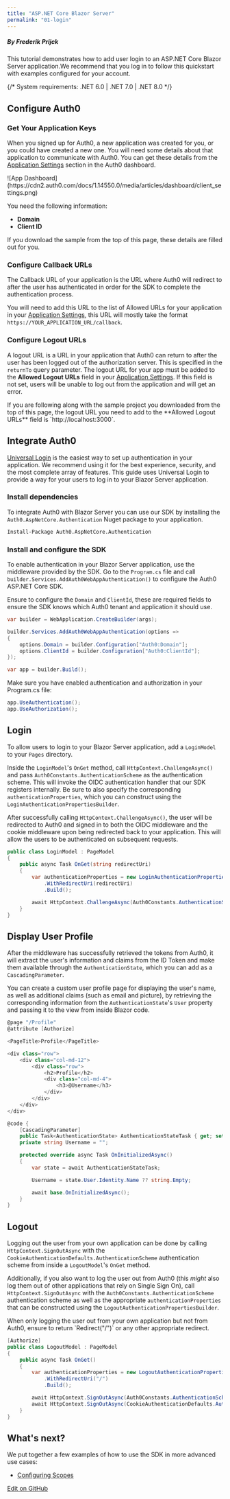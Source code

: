 ```yaml
---
title: "ASP.NET Core Blazor Server"
permalink: "01-login"
---
```


##### By Frederik Prijck

This tutorial demonstrates how to add user login to an ASP.NET Core Blazor Server application.We recommend that you log in to follow this quickstart with examples configured for your account.


{/* <Card title="View on Github" href="https://github.com/auth0-samples/auth0-aspnetcore-blazor-server-samples/tree/main/Quickstart/Sample" icon="github">
System requirements: .NET 6.0 | .NET 7.0 | .NET 8.0
</Card> */}
## Configure Auth0

### Get Your Application Keys

When you signed up for Auth0, a new application was created for you, or you could have created a new one. You will need some details about that application to communicate with Auth0. You can get these details from the [Application Settings](https://manage.auth0.com/#/applications) section in the Auth0 dashboard.

<Frame>![App Dashboard](https://cdn2.auth0.com/docs/1.14550.0/media/articles/dashboard/client_settings.png)</Frame>

You need the following information:

* **Domain**
* **Client ID**

<Info>
If you download the sample from the top of this page, these details are filled out for you.
</Info>

### Configure Callback URLs

The Callback URL of your application is the URL where Auth0 will redirect to after the user has authenticated in order for the SDK to complete the authentication process.

You will need to add this URL to the list of Allowed URLs for your application in your [Application Settings](https://manage.auth0.com/#/applications), this URL will mostly take the format `https://YOUR_APPLICATION_URL/callback`.

### Configure Logout URLs

A logout URL is a URL in your application that Auth0 can return to after the user has been logged out of the authorization server. This is specified in the `returnTo` query parameter. The logout URL for your app must be added to the **Allowed Logout URLs** field in your [Application Settings](https://manage.auth0.com/#/applications). If this field is not set, users will be unable to log out from the application and will get an error.

<Info>
If you are following along with the sample project you downloaded from the top of this page, the logout URL you need to add to the **Allowed Logout URLs** field is `http://localhost:3000`.
</Info>

## Integrate Auth0

[Universal Login](/docs/authenticate/login/auth0-universal-login) is the easiest way to set up authentication in your application. We recommend using it for the best experience, security, and the most complete array of features. This guide uses Universal Login to provide a way for your users to log in to your Blazor Server application.

### Install dependencies

To integrate Auth0 with Blazor Server you can use our SDK by installing the `Auth0.AspNetCore.Authentication` Nuget package to your application.

```bash lines
Install-Package Auth0.AspNetCore.Authentication
```






### Install and configure the SDK

To enable authentication in your Blazor Server application, use the middleware provided by the SDK. Go to the `Program.cs` file and call `builder.Services.AddAuth0WebAppAuthentication()` to configure the Auth0 ASP.NET Core SDK.

Ensure to configure the `Domain` and `ClientId`, these are required fields to ensure the SDK knows which Auth0 tenant and application it should use.

```cs lines
var builder = WebApplication.CreateBuilder(args);

builder.Services.AddAuth0WebAppAuthentication(options =>
{
    options.Domain = builder.Configuration["Auth0:Domain"];
    options.ClientId = builder.Configuration["Auth0:ClientId"];
});

var app = builder.Build();
```






Make sure you have enabled authentication and authorization in your Program.cs file:

```cs lines
app.UseAuthentication();
app.UseAuthorization();
```






## Login

To allow users to login to your Blazor Server application, add a `LoginModel` to your `Pages` directory.

Inside the `LoginModel`'s `OnGet` method, call `HttpContext.ChallengeAsync()` and pass `Auth0Constants.AuthenticationScheme` as the authentication scheme. This will invoke the OIDC authentication handler that our SDK registers internally. Be sure to also specify the corresponding `authenticationProperties`, which you can construct using the `LoginAuthenticationPropertiesBuilder`.

After successfully calling `HttpContext.ChallengeAsync()`, the user will be redirected to Auth0 and signed in to both the OIDC middleware and the cookie middleware upon being redirected back to your application. This will allow the users to be authenticated on subsequent requests.

```cs lines
public class LoginModel : PageModel
{
    public async Task OnGet(string redirectUri)
    {
        var authenticationProperties = new LoginAuthenticationPropertiesBuilder()
            .WithRedirectUri(redirectUri)
            .Build();

        await HttpContext.ChallengeAsync(Auth0Constants.AuthenticationScheme, authenticationProperties);
    }
}
```






## Display User Profile

After the middleware has successfully retrieved the tokens from Auth0, it will extract the user's information and claims from the ID Token and make them available through the `AuthenticationState`, which you can add as a `CascadingParameter`.

You can create a custom user profile page for displaying the user's name, as well as additional claims (such as email and picture), by retrieving the corresponding information from the `AuthenticationState`'s `User` property and passing it to the view from inside Blazor code.

```cs lines
@page "/Profile"
@attribute [Authorize]

<PageTitle>Profile</PageTitle>

<div class="row">
    <div class="col-md-12">
        <div class="row">
            <h2>Profile</h2>
            <div class="col-md-4">
                <h3>@Username</h3>
            </div>
        </div>
    </div>
</div>

@code {
    [CascadingParameter]
    public Task<AuthenticationState> AuthenticationStateTask { get; set; }
    private string Username = "";

    protected override async Task OnInitializedAsync()
    {
        var state = await AuthenticationStateTask;

        Username = state.User.Identity.Name ?? string.Empty;

        await base.OnInitializedAsync();
    }
}
```






## Logout

Logging out the user from your own application can be done by calling `HttpContext.SignOutAsync` with the `CookieAuthenticationDefaults.AuthenticationScheme` authentication scheme from inside a `LogoutModel`'s `OnGet` method.

Additionally, if you also want to log the user out from Auth0 (this *might* also log them out of other applications that rely on Single Sign On), call `HttpContext.SignOutAsync` with the `Auth0Constants.AuthenticationScheme` authentication scheme as well as the appropriate `authenticationProperties` that can be constructed using the `LogoutAuthenticationPropertiesBuilder`.

<Info>
When only logging the user out from your own application but not from Auth0, ensure to return `Redirect("/")` or any other appropriate redirect.
</Info>

```cs lines
[Authorize]
public class LogoutModel : PageModel
{
    public async Task OnGet()
    {
        var authenticationProperties = new LogoutAuthenticationPropertiesBuilder()
            .WithRedirectUri("/")
            .Build();

        await HttpContext.SignOutAsync(Auth0Constants.AuthenticationScheme, authenticationProperties);
        await HttpContext.SignOutAsync(CookieAuthenticationDefaults.AuthenticationScheme);
    }
}
```






## What's next?

We put together a few examples of how to use the SDK in more advanced use cases:

* [Configuring Scopes](https://github.com/auth0/auth0-aspnetcore-authentication/blob/main/EXAMPLES.md#blazor-server)







[Edit on GitHub](https://github.com/auth0/docs/edit/master/articles/quickstart/webapp/aspnet-core-blazor-server/01-login.md)